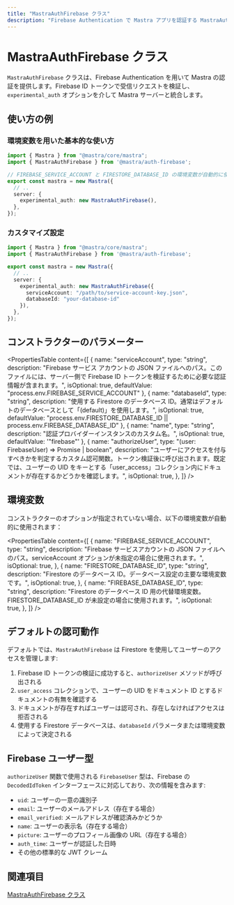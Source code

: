 ```yaml
---
title: "MastraAuthFirebase クラス"
description: "Firebase Authentication で Mastra アプリを認証する MastraAuthFirebase クラスの API リファレンス。"
---
```


# MastraAuthFirebase クラス

`MastraAuthFirebase` クラスは、Firebase Authentication を用いて Mastra の認証を提供します。Firebase ID トークンで受信リクエストを検証し、`experimental_auth` オプションを介して Mastra サーバーと統合します。

## 使い方の例

### 環境変数を用いた基本的な使い方

```typescript filename="src/mastra/index.ts" showLineNumbers copy
import { Mastra } from "@mastra/core/mastra";
import { MastraAuthFirebase } from '@mastra/auth-firebase';

// FIREBASE_SERVICE_ACCOUNT と FIRESTORE_DATABASE_ID の環境変数が自動的に使用されます
export const mastra = new Mastra({
  // ..
  server: {
    experimental_auth: new MastraAuthFirebase(),
  },
});
```


### カスタマイズ設定

```typescript filename="src/mastra/index.ts" showLineNumbers copy
import { Mastra } from "@mastra/core/mastra";
import { MastraAuthFirebase } from '@mastra/auth-firebase';

export const mastra = new Mastra({
  // ..
  server: {
    experimental_auth: new MastraAuthFirebase({
      serviceAccount: "/path/to/service-account-key.json",
      databaseId: "your-database-id"
    }),
  },
});
```


## コンストラクターのパラメーター

<PropertiesTable
  content={[
    {
      name: "serviceAccount",
      type: "string",
      description: "Firebase サービス アカウントの JSON ファイルへのパス。このファイルには、サーバー側で Firebase ID トークンを検証するために必要な認証情報が含まれます。",
      isOptional: true,
      defaultValue: "process.env.FIREBASE_SERVICE_ACCOUNT"
    },
    {
      name: "databaseId",
      type: "string",
      description: "使用する Firestore のデータベース ID。通常はデフォルトのデータベースとして「(default)」を使用します。",
      isOptional: true,
      defaultValue: "process.env.FIRESTORE_DATABASE_ID || process.env.FIREBASE_DATABASE_ID"
    },
    {
      name: "name",
      type: "string",
      description: "認証プロバイダーインスタンスのカスタム名。",
      isOptional: true,
      defaultValue: '"firebase"'
    },
    {
      name: "authorizeUser",
      type: "(user: FirebaseUser) => Promise<boolean> | boolean",
      description: "ユーザーにアクセスを付与すべきかを判定するカスタム認可関数。トークン検証後に呼び出されます。既定では、ユーザーの UID をキーとする「user_access」コレクション内にドキュメントが存在するかどうかを確認します。",
      isOptional: true,
    },
  ]}
/>

## 環境変数

コンストラクターのオプションが指定されていない場合、以下の環境変数が自動的に使用されます：

<PropertiesTable
  content={[
    {
      name: "FIREBASE_SERVICE_ACCOUNT",
      type: "string",
      description: "Firebase サービスアカウントの JSON ファイルへのパス。serviceAccount オプションが未指定の場合に使用されます。",
      isOptional: true,
    },
    {
      name: "FIRESTORE_DATABASE_ID",
      type: "string",
      description: "Firestore のデータベース ID。データベース設定の主要な環境変数です。",
      isOptional: true,
    },
    {
      name: "FIREBASE_DATABASE_ID",
      type: "string",
      description: "Firestore のデータベース ID 用の代替環境変数。FIRESTORE_DATABASE_ID が未設定の場合に使用されます。",
      isOptional: true,
    },
  ]}
/>

## デフォルトの認可動作

デフォルトでは、`MastraAuthFirebase` は Firestore を使用してユーザーのアクセスを管理します:

1. Firebase ID トークンの検証に成功すると、`authorizeUser` メソッドが呼び出される
2. `user_access` コレクションで、ユーザーの UID をドキュメント ID とするドキュメントの有無を確認する
3. ドキュメントが存在すればユーザーは認可され、存在しなければアクセスは拒否される
4. 使用する Firestore データベースは、`databaseId` パラメータまたは環境変数によって決定される

## Firebase ユーザー型

`authorizeUser` 関数で使用される `FirebaseUser` 型は、Firebase の `DecodedIdToken` インターフェースに対応しており、次の情報を含みます:

- `uid`: ユーザーの一意の識別子
- `email`: ユーザーのメールアドレス（存在する場合）
- `email_verified`: メールアドレスが確認済みかどうか
- `name`: ユーザーの表示名（存在する場合）
- `picture`: ユーザーのプロフィール画像の URL（存在する場合）
- `auth_time`: ユーザーが認証した日時
- その他の標準的な JWT クレーム

## 関連項目

[MastraAuthFirebase クラス](/docs/auth/firebase.mdx)